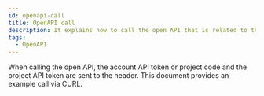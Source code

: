 ```yaml
---
id: openapi-call
title: OpenAPI call
description: It explains how to call the open API that is related to the project.
tags:
  - OpenAPI
---
```


When calling the open API, the account API token or project code and the project API token are sent to the header. This document provides an example call via CURL.


<DocCardList/>
